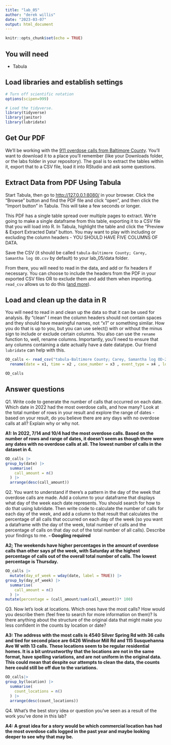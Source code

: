 ```yaml
---
title: "lab_05"
author: "derek willis"
date: "2023-03-07"
output: html_document
---
```


```r
knitr::opts_chunk$set(echo = TRUE)
```

## You will need

-   Tabula

## Load libraries and establish settings

```r
# Turn off scientific notation
options(scipen=999)

# Load the tidyverse.
library(tidyverse)
library(janitor)
library(lubridate)
```

## Get Our PDF

We'll be working with the [911 overdose calls from Baltimore County](https://drive.google.com/file/d/1qkYuojGF_6WKFr5aNQxmewDzcKyOiJFr/view?usp=share_link). You'll want to download it to a place you'll remember (like your Downloads folder, or the labs folder in your repository). The goal is to extract the tables within it, export that to a CSV file, load it into RStudio and ask some questions.

## Extract Data from PDF Using Tabula

Start Tabula, then go to <http://127.0.0.1:8080/> in your browser. Click the "Browse" button and find the PDF file and click "open", and then click the "Import button" in Tabula. This will take a few seconds or longer.

This PDF has a single table spread over multiple pages to extract. We're going to make a single dataframe from this table, exporting it to a CSV file that you will load into R. In Tabula, highlight the table and click the "Preview & Export Extracted Data" button. You may want to play with including or excluding the column headers - YOU SHOULD HAVE FIVE COLUMNS OF DATA.

Save the CSV (it should be called `tabula-Baltimore County; Carey, Samantha log OD.csv` by default) to your lab_05/data folder.

From there, you will need to read in the data, and add or fix headers if necessary. You can choose to include the headers from the PDF in your exported CSV files OR to exclude them and add them when importing. `read_csv` allows us to do this ([and more](https://readr.tidyverse.org/reference/read_delim.html)).

## Load and clean up the data in R

You will need to read in and clean up the data so that it can be used for analysis. By "clean" I mean the column headers should not contain spaces and they should have meaningful names, not "x1" or something similar. How you do that is up to you, but you can use select() with or without the minus sign to include or exclude certain columns. You also can use the `rename` function to, well, rename columns. Importantly, you'll need to ensure that any columns containing a date actually have a date datatype. Our friend `lubridate` can help with this.

```r
OD_calls <- read_csv("tabula-Baltimore County; Carey, Samantha log OD-2.csv", col_names = FALSE) |> clean_names() |> 
  rename(date = x1, time = x2 , case_number = x3 , event_type = x4 , location = x5 ) |> mutate(date = mdy(date))

OD_calls


```

## Answer questions

Q1. Write code to generate the number of calls that occurred on each date. Which date in 2022 had the most overdose calls, and how many? Look at the total number of rows in your result and explore the range of dates - based on your result, do you believe there are any days with no overdose calls at all? Explain why or why not.

**A1: In 2022, 7/14 and 10/4 had the most overdose calls. Based on the number of rows and range of dates, it doesn't seem as though there were any dates with no overdose calls at all. The lowest number of calls in the dataset in 4.**

```r
OD_calls |>
group_by(date) |>
  summarise(
    call_amount = n()
  ) |>
  arrange(desc(call_amount))

```

Q2. You want to understand if there's a pattern in the day of the week that overdose calls are made. Add a column to your dataframe that displays what day of the week each date represents. You should search for how to do that using lubridate. Then write code to calculate the number of calls for each day of the week, and add a column to that result that calculates the percentage of all calls that occurred on each day of the week (so you want a dataframe with the day of the week, total number of calls and the percentage of calls on that day out of the total number of all calls). Describe your findings to me. **- Googling required**

**A2; The weekends have higher percentages in the amount of overdose calls than other says pf the week, with Saturday at the highest percentage of calls out of the overall total number of calls. The lowest percentage is Thursday.**

```r
OD_calls |> 
  mutate(day_of_week = wday(date, label = TRUE)) |>
group_by(day_of_week) |>
  summarise(
    call_amount = n()
  ) |>
mutate(percentage = (call_amount/sum(call_amount))* 100)
```

Q3. Now let's look at locations. Which ones have the most calls? How would you describe them (feel free to search for more information on them)? Is there anything about the structure of the original data that might make you less confident in the counts by location or date?

**A3: The address with the most calls is 4540 Silver Spring Rd with 36 calls and tied for second place are 6426 Windsor Mill Rd and 115 Susquehanna Ave W with 13 calls. These locations seem to be regular residential homes. It is a bit untrustworthy that the locations are not in the same format, have spelling variations, and are not uniform in the original data. This could mean that despite our attempts to clean the data, the counts here could still be off due to the variations.**

```r
OD_calls|>
group_by(location) |>
  summarise(
    count_locations = n()
  ) |>
  arrange(desc(count_locations))

```

Q4. What's the best story idea or question you've seen as a result of the work you've done in this lab?

**A4: A great idea for a story would be which commercial location has had the most overdose calls logged in the past year and maybe looking deeper to see why that may be.**
